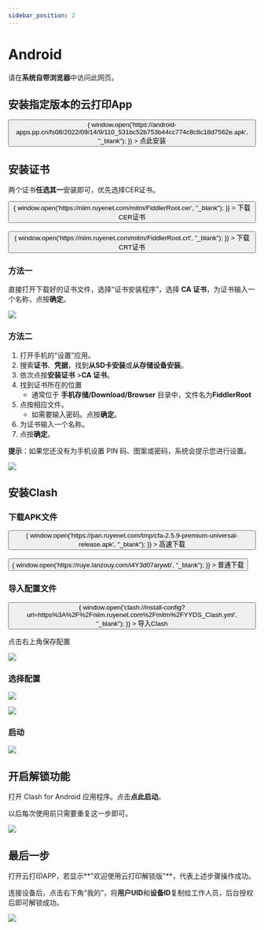 ```yaml
---
sidebar_position: 2
---
```


#  Android

请在**系统自带浏览器**中访问此网页。

## 安装指定版本的云打印App

<div>
    <button className="button button--primary button--lg" onClick={()=> {
        window.open('https://android-apps.pp.cn/fs08/2022/09/14/9/110_531bc52b753b44cc774c8c8c18d7562e.apk', "_blank");
        }}
        >
        <Translate>点此安装</Translate>
    </button>
    <br />
</div>



## 安装证书

两个证书**任选其一**安装即可，优先选择CER证书。

<div>
    <button className="button button--primary button--lg" onClick={()=> {
        window.open('https://niim.ruyenet.com/mitm/FiddlerRoot.cer', "_blank");
        }}
        >
        <Translate>下载CER证书</Translate>
    </button>
    <br />
</div>


<br />
<div>
    <button className="button button--primary button--lg" onClick={()=> {
        window.open('https://niim.ruyenet.com/mitm/FiddlerRoot.crt', "_blank");
        }}
        >
        <Translate>下载CRT证书</Translate>
    </button>
    <br />
</div>


### 方法一

直接打开下载好的证书文件，选择“证书安装程序”，选择 **CA 证书**，为证书输入一个名称，点按**确定**。

![](https://img01-xusong.91q.com/17746B63-CC64-41F3-8A7B-81CF89CB64DF.png)

### 方法二

1. 打开手机的“设置”应用。
2. 搜索**证书**、**凭据**，找到**从SD卡安装**或**从存储设备安装**。
3. 依次点按**安装证书** >**CA 证书**。
4. 找到证书所在的位置
   - 通常位于 **手机存储/Download/Browser** 目录中，文件名为**FiddlerRoot**
5. 点按相应文件。
   - 如需要输入密码。点按**确定**。
6. 为证书输入一个名称。
7. 点按**确定**。

**提示**：如果您还没有为手机设置 PIN 码、图案或密码，系统会提示您进行设置。

![](https://img01-xusong.91q.com/1964243A-C031-4044-931A-3AC733C44483.png)

## 安装Clash

### 下载APK文件

<div>
  <button
    className="button button--primary button--lg"
    onClick={() => {
      window.open('https://pan.ruyenet.com/tmp/cfa-2.5.9-premium-universal-release.apk', "_blank");
    }}
  >
    <Translate>高速下载</Translate>
  </button>
  <br />
</div>

<br />


<div>
  <button
    className="button button--primary button--lg"
    onClick={() => {
      window.open('https://ruye.lanzouy.com/i4Y3d07arywb', "_blank");
    }}
  >
    <Translate>普通下载</Translate>
  </button>
  <br />
</div>

### 导入配置文件

<div>
  <button
    className="button button--primary button--lg"
    onClick={() => {
      window.open('clash://install-config?url=https%3A%2F%2Fniim.ruyenet.com%2Fmitm%2FYYDS_Clash.yml', "_blank");
    }}
  >
    <Translate>导入Clash</Translate>
  </button>
  <br />
</div>


点击右上角保存配置

![](https://img01-xusong.91q.com/9ED140D0-A29D-448A-9736-F0B6DAD8B02B.png)

### 选择配置

![](https://img01-xusong.91q.com/7B808A96-7F11-47CA-8BC7-8085073D64E9.png)

![](https://img01-xusong.91q.com/59CDC148-C526-4822-AC3C-8FE86373A54D.png)

### 启动

![](https://img01-xusong.91q.com/0DDB69CE-DDB4-4A3F-9859-B89536A4E9CC.png)



## 开启解锁功能

打开 Clash for Android 应用程序。点击**点此启动**。

以后每次使用前只需要重复这一步即可。

![](https://img01-xusong.91q.com/73B42CDB-5FEE-48CE-8535-B2C250DAD125.jpg)

## 最后一步

打开云打印APP，若显示**"欢迎使用云打印解锁版"**，代表上述步骤操作成功。

连接设备后，点击右下角“我的”，将**用户UID**和**设备ID**复制给工作人员，后台授权后即可解锁成功。

![](https://img01-xusong.91q.com/5AE66249-231F-424E-B765-6D7E89BE2F8B.jpg)
